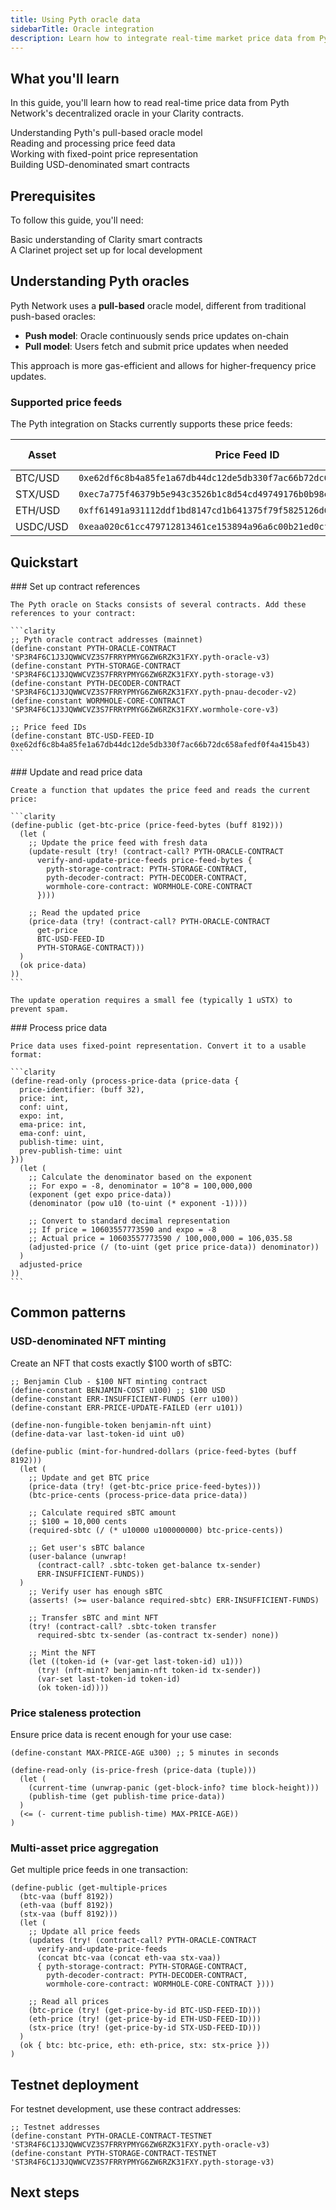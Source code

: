 ```yaml
---
title: Using Pyth oracle data
sidebarTitle: Oracle integration
description: Learn how to integrate real-time market price data from Pyth Network into your Clarity smart contracts.
---
```



## What you'll learn

In this guide, you'll learn how to read real-time price data from Pyth Network's decentralized oracle in your Clarity contracts.

<div className="space-y-3 my-6">
  <div className="flex items-start gap-3">
    <ArrowRight className="h-4 w-4 text-brand-orange mt-1.5 flex-shrink-0" />
    <span>Understanding Pyth's pull-based oracle model</span>
  </div>
  <div className="flex items-start gap-3">
    <ArrowRight className="h-4 w-4 text-brand-orange mt-1.5 flex-shrink-0" />
    <span>Reading and processing price feed data</span>
  </div>
  <div className="flex items-start gap-3">
    <ArrowRight className="h-4 w-4 text-brand-orange mt-1.5 flex-shrink-0" />
    <span>Working with fixed-point price representation</span>
  </div>
  <div className="flex items-start gap-3">
    <ArrowRight className="h-4 w-4 text-brand-orange mt-1.5 flex-shrink-0" />
    <span>Building USD-denominated smart contracts</span>
  </div>
</div>

## Prerequisites

To follow this guide, you'll need:

<div className="space-y-3 my-6">
  <div className="flex items-start gap-3">
    <div className="h-4 w-4 mt-1.5 flex-shrink-0 rounded border-2 border-brand-orange bg-brand-orange flex items-center justify-center">
      <Check className="h-3 w-3 text-white" />
    </div>
    <span>Basic understanding of Clarity smart contracts</span>
  </div>
  <div className="flex items-start gap-3">
    <div className="h-4 w-4 mt-1.5 flex-shrink-0 rounded border-2 border-brand-orange bg-brand-orange flex items-center justify-center">
      <Check className="h-3 w-3 text-white" />
    </div>
    <span>A Clarinet project set up for local development</span>
  </div>
</div>

## Understanding Pyth oracles

Pyth Network uses a **pull-based** oracle model, different from traditional push-based oracles:

- **Push model**: Oracle continuously sends price updates on-chain
- **Pull model**: Users fetch and submit price updates when needed

This approach is more gas-efficient and allows for higher-frequency price updates.

### Supported price feeds

The Pyth integration on Stacks currently supports these price feeds:

| Asset | Price Feed ID | Explorer Link |
|-------|--------------|---------------|
| BTC/USD | `0xe62df6c8b4a85fe1a67db44dc12de5db330f7ac66b72dc658afedf0f4a415b43` | [View](https://www.pyth.network/price-feeds/crypto-btc-usd) |
| STX/USD | `0xec7a775f46379b5e943c3526b1c8d54cd49749176b0b98e02dde68d1bd335c17` | [View](https://www.pyth.network/price-feeds/crypto-stx-usd) |
| ETH/USD | `0xff61491a931112ddf1bd8147cd1b641375f79f5825126d665480874634fd0ace` | [View](https://www.pyth.network/price-feeds/crypto-eth-usd) |
| USDC/USD | `0xeaa020c61cc479712813461ce153894a96a6c00b21ed0cfc2798d1f9a9e9c94a` | [View](https://www.pyth.network/price-feeds/crypto-usdc-usd) |

## Quickstart

<Steps>
  <Step>
    ### Set up contract references
    
    The Pyth oracle on Stacks consists of several contracts. Add these references to your contract:

    ```clarity
    ;; Pyth oracle contract addresses (mainnet)
    (define-constant PYTH-ORACLE-CONTRACT 'SP3R4F6C1J3JQWWCVZ3S7FRRYPMYG6ZW6RZK31FXY.pyth-oracle-v3)
    (define-constant PYTH-STORAGE-CONTRACT 'SP3R4F6C1J3JQWWCVZ3S7FRRYPMYG6ZW6RZK31FXY.pyth-storage-v3)
    (define-constant PYTH-DECODER-CONTRACT 'SP3R4F6C1J3JQWWCVZ3S7FRRYPMYG6ZW6RZK31FXY.pyth-pnau-decoder-v2)
    (define-constant WORMHOLE-CORE-CONTRACT 'SP3R4F6C1J3JQWWCVZ3S7FRRYPMYG6ZW6RZK31FXY.wormhole-core-v3)

    ;; Price feed IDs
    (define-constant BTC-USD-FEED-ID 0xe62df6c8b4a85fe1a67db44dc12de5db330f7ac66b72dc658afedf0f4a415b43)
    ```
  </Step>

  <Step>
    ### Update and read price data
    
    Create a function that updates the price feed and reads the current price:

    ```clarity
    (define-public (get-btc-price (price-feed-bytes (buff 8192)))
      (let (
        ;; Update the price feed with fresh data
        (update-result (try! (contract-call? PYTH-ORACLE-CONTRACT
          verify-and-update-price-feeds price-feed-bytes {
            pyth-storage-contract: PYTH-STORAGE-CONTRACT,
            pyth-decoder-contract: PYTH-DECODER-CONTRACT,
            wormhole-core-contract: WORMHOLE-CORE-CONTRACT
          })))
        
        ;; Read the updated price
        (price-data (try! (contract-call? PYTH-ORACLE-CONTRACT
          get-price
          BTC-USD-FEED-ID
          PYTH-STORAGE-CONTRACT)))
      )
      (ok price-data)
    ))
    ```

    The update operation requires a small fee (typically 1 uSTX) to prevent spam.
  </Step>

  <Step>
    ### Process price data
    
    Price data uses fixed-point representation. Convert it to a usable format:

    ```clarity
    (define-read-only (process-price-data (price-data {
      price-identifier: (buff 32),
      price: int,
      conf: uint,
      expo: int,
      ema-price: int,
      ema-conf: uint,
      publish-time: uint,
      prev-publish-time: uint
    }))
      (let (
        ;; Calculate the denominator based on the exponent
        ;; For expo = -8, denominator = 10^8 = 100,000,000
        (exponent (get expo price-data))
        (denominator (pow u10 (to-uint (* exponent -1))))
        
        ;; Convert to standard decimal representation
        ;; If price = 10603557773590 and expo = -8
        ;; Actual price = 10603557773590 / 100,000,000 = 106,035.58
        (adjusted-price (/ (to-uint (get price price-data)) denominator))
      )
      adjusted-price
    ))
    ```
  </Step>
</Steps>

## Common patterns

### USD-denominated NFT minting

Create an NFT that costs exactly $100 worth of sBTC:

```clarity contracts/benjamin-club.clar
;; Benjamin Club - $100 NFT minting contract
(define-constant BENJAMIN-COST u100) ;; $100 USD
(define-constant ERR-INSUFFICIENT-FUNDS (err u100))
(define-constant ERR-PRICE-UPDATE-FAILED (err u101))

(define-non-fungible-token benjamin-nft uint)
(define-data-var last-token-id uint u0)

(define-public (mint-for-hundred-dollars (price-feed-bytes (buff 8192)))
  (let (
    ;; Update and get BTC price
    (price-data (try! (get-btc-price price-feed-bytes)))
    (btc-price-cents (process-price-data price-data))
    
    ;; Calculate required sBTC amount
    ;; $100 = 10,000 cents
    (required-sbtc (/ (* u10000 u100000000) btc-price-cents))
    
    ;; Get user's sBTC balance
    (user-balance (unwrap! 
      (contract-call? .sbtc-token get-balance tx-sender)
      ERR-INSUFFICIENT-FUNDS))
  )
    ;; Verify user has enough sBTC
    (asserts! (>= user-balance required-sbtc) ERR-INSUFFICIENT-FUNDS)
    
    ;; Transfer sBTC and mint NFT
    (try! (contract-call? .sbtc-token transfer 
      required-sbtc tx-sender (as-contract tx-sender) none))
    
    ;; Mint the NFT
    (let ((token-id (+ (var-get last-token-id) u1)))
      (try! (nft-mint? benjamin-nft token-id tx-sender))
      (var-set last-token-id token-id)
      (ok token-id))))
```

### Price staleness protection

Ensure price data is recent enough for your use case:

```clarity
(define-constant MAX-PRICE-AGE u300) ;; 5 minutes in seconds

(define-read-only (is-price-fresh (price-data (tuple)))
  (let (
    (current-time (unwrap-panic (get-block-info? time block-height)))
    (publish-time (get publish-time price-data))
  )
  (<= (- current-time publish-time) MAX-PRICE-AGE))
)
```

### Multi-asset price aggregation

Get multiple price feeds in one transaction:

```clarity
(define-public (get-multiple-prices 
  (btc-vaa (buff 8192))
  (eth-vaa (buff 8192))
  (stx-vaa (buff 8192)))
  (let (
    ;; Update all price feeds
    (updates (try! (contract-call? PYTH-ORACLE-CONTRACT
      verify-and-update-price-feeds 
      (concat btc-vaa (concat eth-vaa stx-vaa))
      { pyth-storage-contract: PYTH-STORAGE-CONTRACT,
        pyth-decoder-contract: PYTH-DECODER-CONTRACT,
        wormhole-core-contract: WORMHOLE-CORE-CONTRACT })))
    
    ;; Read all prices
    (btc-price (try! (get-price-by-id BTC-USD-FEED-ID)))
    (eth-price (try! (get-price-by-id ETH-USD-FEED-ID)))
    (stx-price (try! (get-price-by-id STX-USD-FEED-ID)))
  )
  (ok { btc: btc-price, eth: eth-price, stx: stx-price }))
)
```

## Testnet deployment

For testnet development, use these contract addresses:

```clarity
;; Testnet addresses
(define-constant PYTH-ORACLE-CONTRACT-TESTNET 'ST3R4F6C1J3JQWWCVZ3S7FRRYPMYG6ZW6RZK31FXY.pyth-oracle-v3)
(define-constant PYTH-STORAGE-CONTRACT-TESTNET 'ST3R4F6C1J3JQWWCVZ3S7FRRYPMYG6ZW6RZK31FXY.pyth-storage-v3)
```

## Next steps

<Cards>
  <NextCard
    href="/reference/stacks.js/integrations/pyth-oracle-integration"
    title="Frontend integration"
    description="Learn how to fetch VAA messages and call your oracle-enabled contracts"
  />
  <NextCard
    href="/tools/clarinet/integrations/pyth-oracle-integration"
    title="Testing with Clarinet"
    description="Set up tests for contracts that depend on oracle data"
  />
</Cards>